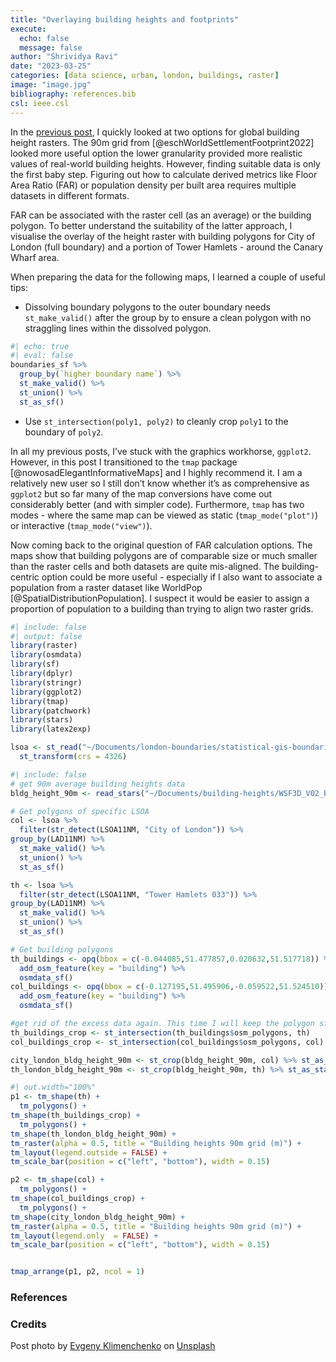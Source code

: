 ```yaml
---
title: "Overlaying building heights and footprints"
execute:
  echo: false
  message: false
author: "Shrividya Ravi"
date: "2023-03-25"
categories: [data science, urban, london, buildings, raster]
image: "image.jpg"
bibliography: references.bib
csl: ieee.csl
---
```


In the [previous post](https://shriv.github.io/e-flaneur/posts/bldg-heights-intro/), I quickly looked at two options for global building height rasters. The 90m grid from [@eschWorldSettlementFootprint2022] looked more useful option the lower granularity provided more realistic values of real-world building heights. However, finding suitable data is only the first baby step. Figuring out how to calculate derived metrics like Floor Area Ratio (FAR) or population density per built area requires multiple datasets in different formats. 

FAR can be associated with the raster cell (as an average) or the building polygon. To better understand the suitability of the latter approach, I visualise the overlay of the height raster with building polygons for City of London (full boundary) and a portion of Tower Hamlets - around the Canary Wharf area. 


When preparing the data for the following maps, I learned a couple of useful tips:

- Dissolving boundary polygons to the outer boundary needs `st_make_valid()` after the group by to ensure a clean polygon with no straggling lines within the dissolved polygon.  
```r
#| echo: true
#| eval: false
boundaries_sf %>% 
  group_by(`higher boundary name`) %>% 
  st_make_valid() %>%
  st_union() %>% 
  st_as_sf()
```
- Use `st_intersection(poly1, poly2)` to cleanly crop `poly1` to the boundary of `poly2`. 

In all my previous posts, I've stuck with the graphics workhorse, `ggplot2`. However, in this post I transitioned to the `tmap` package [@nowosadElegantInformativeMaps] and I highly recommend it. I am a relatively new user so I still don't know whether it's as comprehensive as `ggplot2` but so far many of the map conversions have come out considerably better (and with simpler code). Furthermore, `tmap` has two modes - where the same map can be viewed as static (`tmap_mode("plot")`) or interactive (`tmap_mode("view")`). 

Now coming back to the original question of FAR calculation options. The maps show that building polygons are of comparable size or much smaller than the raster cells and both datasets are quite mis-aligned. The building-centric option could be more useful - especially if I also want to associate a population from a raster dataset like WorldPop [@SpatialDistributionPopulation]. I suspect it would be easier to assign a proportion of population to a building than trying to align two raster grids. 

```r
#| include: false
#| output: false
library(raster)
library(osmdata)
library(sf)
library(dplyr)
library(stringr)
library(ggplot2)
library(tmap)
library(patchwork)
library(stars)
library(latex2exp)

lsoa <- st_read("~/Documents/london-boundaries/statistical-gis-boundaries-london/ESRI/LSOA_2011_London_gen_MHW.shp") %>% 
  st_transform(crs = 4326)
```


```r
#| include: false
# get 90m average building heights data
bldg_height_90m <- read_stars("~/Documents/building-heights/WSF3D_V02_BuildingHeight.tif")

# Get polygons of specific LSOA
col <- lsoa %>% 
  filter(str_detect(LSOA11NM, "City of London")) %>%
group_by(LAD11NM) %>%  
  st_make_valid() %>% 
  st_union() %>% 
  st_as_sf()

th <- lsoa %>% 
  filter(str_detect(LSOA11NM, "Tower Hamlets 033")) %>%
group_by(LAD11NM) %>%  
  st_make_valid() %>% 
  st_union() %>% 
  st_as_sf()

# Get building polygons
th_buildings <- opq(bbox = c(-0.044085,51.477857,0.020632,51.517718)) %>%
  add_osm_feature(key = "building") %>%
  osmdata_sf()
col_buildings <- opq(bbox = c(-0.127195,51.495906,-0.059522,51.524510)) %>%
  add_osm_feature(key = "building") %>%
  osmdata_sf()

#get rid of the excess data again. This time I will keep the polygon sf object.
th_buildings_crop <- st_intersection(th_buildings$osm_polygons, th)
col_buildings_crop <- st_intersection(col_buildings$osm_polygons, col)

city_london_bldg_height_90m <- st_crop(bldg_height_90m, col) %>% st_as_stars()
th_london_bldg_height_90m <- st_crop(bldg_height_90m, th) %>% st_as_stars()

```


```r
#| out.width="100%"
p1 <- tm_shape(th) + 
  tm_polygons() +
tm_shape(th_buildings_crop) + 
  tm_polygons() + 
tm_shape(th_london_bldg_height_90m) + 
tm_raster(alpha = 0.5, title = "Building heights 90m grid (m)") + 
tm_layout(legend.outside = FALSE) +   
tm_scale_bar(position = c("left", "bottom"), width = 0.15)

p2 <- tm_shape(col) + 
  tm_polygons() +
tm_shape(col_buildings_crop) + 
  tm_polygons() + 
tm_shape(city_london_bldg_height_90m) + 
tm_raster(alpha = 0.5, title = "Building heights 90m grid (m)") + 
tm_layout(legend.only  = FALSE) +   
tm_scale_bar(position = c("left", "bottom"), width = 0.15)


tmap_arrange(p1, p2, ncol = 1)
```



### References

::: {#refs}
:::

### Credits

Post photo by <a href="https://unsplash.com/@dzheky?utm_source=unsplash&utm_medium=referral&utm_content=creditCopyText">Evgeny Klimenchenko</a> on <a href="https://unsplash.com/photos/O-J600qm45U?utm_source=unsplash&utm_medium=referral&utm_content=creditCopyText">Unsplash</a>
  
  